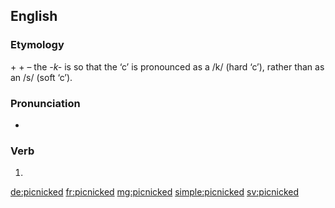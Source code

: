 ==English==

===Etymology===
{{m|en|picnic}} + {{m|en|-k-}} + {{m|en|-ed}} – the ''-k-'' is so that the ‘c’ is pronounced as a /k/ (hard ‘c’), rather than as an /s/ (soft ‘c’).

===Pronunciation===
* {{IPA|/ˈpɪknɪkt/|lang=en}}

===Verb===
{{head|en|verb form}}

# {{en-past of|picnic}}

[[de:picnicked]]
[[fr:picnicked]]
[[mg:picnicked]]
[[simple:picnicked]]
[[sv:picnicked]]